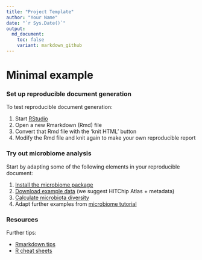 ```yaml
---
title: "Project Template"
author: "Your Name"
date: "`r Sys.Date()`"
output:
  md_document:
    toc: false
    variant: markdown_github
---
```

<!--
  %\VignetteEngine{knitr::rmarkdown}
  %\VignetteIndexEntry{Project Template}
  %\usepackage[utf8]{inputenc}
-->


Minimal example
===========

### Set up reproducible document generation

To test reproducible document generation:

 1. Start [RStudio](http://www.rstudio.com/)
 1. Open a new Rmarkdown (Rmd) file 
 1. Convert that Rmd file with the 'knit HTML' button
 1. Modify the Rmd file and knit again to make your own reproducible report


### Try out microbiome analysis

Start by adapting some of the following elements in your reproducible document:

 1. [Install the microbiome package](Installation.Rmd)
 1. [Download example data](Data.Rmd) (we suggest HITChip Atlas + metadata)
 1. [Calculate microbiota diversity](Diversity.Rmd)
 1. Adapt further examples from [microbiome tutorial](https://github.com/microbiome/microbiome/blob/master/vignettes/vignette.md)


### Resources

Further tips:

 * [Rmarkdown tips](http://rmarkdown.rstudio.com/)
 * [R cheat sheets](http://devcheatsheet.com/tag/r/)
